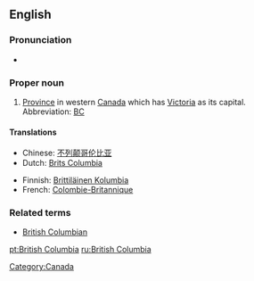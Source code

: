 ==English==

===Pronunciation===
* {{audio|en-ca-BritishColumbia.ogg|(CA)}}

===Proper noun===
{{en-proper noun|sg=[[British]] [[Columbia]]}}

# [[province|Province]] in western [[Canada]] which has [[Victoria]] as its capital.  Abbreviation: [[BC]]<!-- or is B.C. more correct? -->

====Translations====
{{top}}
*Chinese: [[不列颠哥伦比亚]]
*Dutch: [[Brits Columbia]]
{{mid}}
*Finnish: [[Brittiläinen Kolumbia]]
*French: [[Colombie-Britannique]]
{{bottom}}

===Related terms===
*[[British Columbian]]

[[Category:Canada]]

[[pt:British Columbia]]
[[ru:British Columbia]]